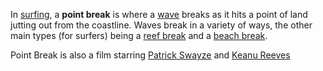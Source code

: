 In [[surfing]], a '''point break''' is where a [[wave]] breaks as it hits a point of land jutting out from the coastline. Waves break in a variety of ways, the other main types (for surfers) being a [[reef break]] and a [[beach break]].

Point Break is also a film starring [[Patrick Swayze]] and [[Keanu Reeves]]

{{sport-stub}}